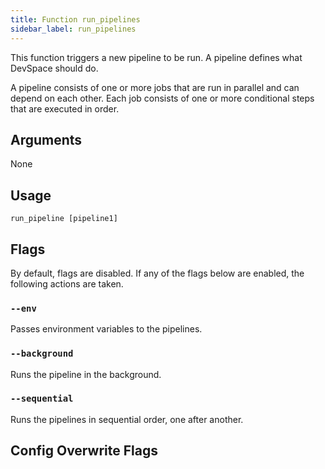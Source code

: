 ```yaml
---
title: Function run_pipelines
sidebar_label: run_pipelines
---
```



This function triggers a new pipeline to be run. A pipeline defines what DevSpace should do.

A pipeline consists of one or more jobs that are run in parallel and can depend on each other. Each job consists of one or more conditional steps that are executed in order.

## Arguments

None

## Usage

```
run_pipeline [pipeline1]
```

## Flags

By default, flags are disabled. If any of the flags below are enabled, the following actions are taken.

### `--env`

Passes environment variables to the pipelines.

### `--background`

Runs the pipeline in the background.

### `--sequential`

Runs the pipelines in sequential order, one after another.

## Config Overwrite Flags

<FragmentConfigOverwriteFlags/>
